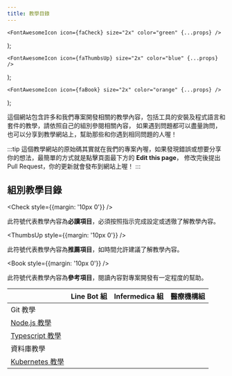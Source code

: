 ```yaml
---
title: 教學目錄
---
```



    <FontAwesomeIcon icon={faCheck} size="2x" color="green" {...props} />
);

    <FontAwesomeIcon icon={faThumbsUp} size="2x" color="blue" {...props} />
);

    <FontAwesomeIcon icon={faBook} size="2x" color="orange" {...props} />
);

這個網站包含許多和我們專案開發相關的教學內容，包括工具的安裝及程式語言和套件的教學，請依照自己的組別參閱相關內容，
如果遇到問題都可以盡量詢問，也可以分享到教學網站上，幫助那些和你遇到相同問題的人喔！

:::tip
這個教學網站的原始碼其實就在我們的專案內喔，如果發現錯誤或想要分享你的想法，最簡單的方式就是點擊頁面最下方的 **Edit this page**，
修改完後提出 Pull Request，你的更新就會發布到網站上喔！
:::

## 組別教學目錄

<Check style={{margin: '10px 0'}} />

此符號代表教學內容為**必讀項目**，必須按照指示完成設定或透徹了解教學內容。

<ThumbsUp style={{margin: '10px 0'}} />

此符號代表教學內容為**推薦項目**，如時間允許建議了解教學內容。

<Book style={{margin: '10px 0'}} />

此符號代表教學內容為**參考項目**，閱讀內容對專案開發有一定程度的幫助。


|               |Line Bot 組|Infermedica 組|醫療機構組|
|:--------------|:---------:|:------------:|:-------:|
|Git 教學       |<Check />|<Check />|<Check />|
|[Node.js 教學](nodejs/overview.mdx)|<Check />|<Check />|<Check />|
|[Typescript 教學](typescript/overview.mdx)|<Check />|<Check />|<Check />|
|資料庫教學      |<ThumbsUp />|<Book />|<Check />|
|[Kubernetes 教學](kubernetes/overview.mdx)|<ThumbsUp />|<Book />|<Book />|

